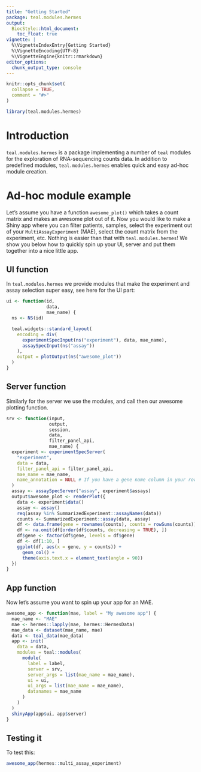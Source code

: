 ```yaml
---
title: "Getting Started"
package: teal.modules.hermes
output:
  BiocStyle::html_document:
    toc_float: true
vignette: |
  %\VignetteIndexEntry{Getting Started}
  %\VignetteEncoding{UTF-8}
  %\VignetteEngine{knitr::rmarkdown}
editor_options:
  chunk_output_type: console
---
```


```r
knitr::opts_chunk$set(
  collapse = TRUE,
  comment = "#>"
)

library(teal.modules.hermes)
```

# Introduction

`teal.modules.hermes` is a package implementing a number of `teal` modules for the exploration of RNA-sequencing counts data. In addition to predefined modules, `teal.modules.hermes` enables quick and easy ad-hoc module creation.

# Ad-hoc module example

Let's assume you have a function `awesome_plot()` which takes a count matrix and makes an awesome plot out of it. Now you would like to make a Shiny app where you can filter patients, samples, select the experiment out of your `MultiAssayExperiment` (MAE), select the count matrix from the experiment, etc.
Nothing is easier than that with `teal.modules.hermes`!
We show you below how to quickly spin up your UI, server and put them together into a nice little app.

## UI function

In `teal.modules.hermes` we provide modules that make the experiment and assay
selection super easy, see here for the UI part:

```r
ui <- function(id,
               data,
               mae_name) {
  ns <- NS(id)

  teal.widgets::standard_layout(
    encoding = div(
      experimentSpecInput(ns("experiment"), data, mae_name),
      assaySpecInput(ns("assay"))
    ),
    output = plotOutput(ns("awesome_plot"))
  )
}
```

## Server function

Similarly for the server we use the modules, and call then our awesome plotting function.

```r
srv <- function(input,
                output,
                session,
                data,
                filter_panel_api,
                mae_name) {
  experiment <- experimentSpecServer(
    "experiment",
    data = data,
    filter_panel_api = filter_panel_api,
    mae_name = mae_name,
    name_annotation = NULL # If you have a gene name column in your rowData, can specify here.
  )
  assay <- assaySpecServer("assay", experiment$assays)
  output$awesome_plot <- renderPlot({
    data <- experiment$data()
    assay <- assay()
    req(assay %in% SummarizedExperiment::assayNames(data))
    counts <- SummarizedExperiment::assay(data, assay)
    df <- data.frame(gene = rownames(counts), counts = rowSums(counts))
    df <- na.omit(df[order(df$counts, decreasing = TRUE), ])
    df$gene <- factor(df$gene, levels = df$gene)
    df <- df[1:10, ]
    ggplot(df, aes(x = gene, y = counts)) +
      geom_col() +
      theme(axis.text.x = element_text(angle = 90))
  })
}
```

## App function

Now let's assume you want to spin up your app for an MAE.

```r
awesome_app <- function(mae, label = "My awesome app") {
  mae_name <- "MAE"
  mae <- hermes::lapply(mae, hermes::HermesData)
  mae_data <- dataset(mae_name, mae)
  data <- teal_data(mae_data)
  app <- init(
    data = data,
    modules = teal::modules(
      module(
        label = label,
        server = srv,
        server_args = list(mae_name = mae_name),
        ui = ui,
        ui_args = list(mae_name = mae_name),
        datanames = mae_name
      )
    )
  )
  shinyApp(app$ui, app$server)
}
```

## Testing it

To test this:

```r
awesome_app(hermes::multi_assay_experiment)
```
